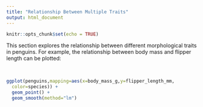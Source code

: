 ```yaml
---
title: "Relationship Between Multiple Traits"
output: html_document
---
```


```r
knitr::opts_chunk$set(echo = TRUE)
```

This section explores the relationship between different morphological traits in penguins. For example, the relationship between body mass and flipper length can be plotted:

<br>

```r
ggplot(penguins,mapping=aes(x=body_mass_g,y=flipper_length_mm, 
  color=species)) +
  geom_point() +
  geom_smooth(method="lm")
```
